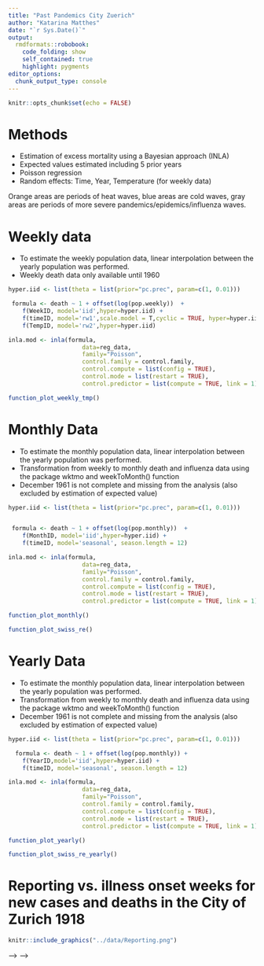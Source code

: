 ```yaml
---
title: "Past Pandemics City Zuerich"
author: "Katarina Matthes"
date: "`r Sys.Date()`"
output:
  rmdformats::robobook:
    code_folding: show
    self_contained: true
    highlight: pygments
editor_options: 
  chunk_output_type: console
---
```


```r
knitr::opts_chunk$set(echo = FALSE)
```

# Methods
* Estimation of excess mortality using a Bayesian approach (INLA)
* Expected values estimated including 5 prior years
* Poisson regression
* Random effects: Time, Year, Temperature (for weekly data)

Orange areas are periods of heat waves, blue areas are cold waves, gray areas are periods of more severe pandemics/epidemics/influenza waves.

# Weekly data

* To estimate the weekly population data, linear interpolation between the yearly population was performed.
* Weekly death data only available until 1960

```r

hyper.iid <- list(theta = list(prior="pc.prec", param=c(1, 0.01)))

 formula <- death ~ 1 + offset(log(pop.weekly))  +
    f(WeekID, model='iid',hyper=hyper.iid) +
    f(timeID, model='rw1',scale.model = T,cyclic = TRUE, hyper=hyper.iid) +
    f(TempID, model='rw2',hyper=hyper.iid)

inla.mod <- inla(formula,
                     data=reg_data,
                     family="Poisson",
                     control.family = control.family,
                     control.compute = list(config = TRUE),
                     control.mode = list(restart = TRUE),
                     control.predictor = list(compute = TRUE, link = 1))
```

```r
function_plot_weekly_tmp()
```

# Monthly Data

* To estimate the monthly population data, linear interpolation between the yearly population was performed.
* Transformation from weekly to monthly death and influenza data using the package wktmo and weekToMonth() function
* December 1961 is not complete and missing from the analysis (also excluded by estimation of expected value)


```r
hyper.iid <- list(theta = list(prior="pc.prec", param=c(1, 0.01)))


 formula <- death ~ 1 + offset(log(pop.monthly))  +
    f(MonthID, model='iid',hyper=hyper.iid) +
    f(timeID, model='seasonal', season.length = 12)

inla.mod <- inla(formula,
                     data=reg_data,
                     family="Poisson",
                     control.family = control.family,
                     control.compute = list(config = TRUE),
                     control.mode = list(restart = TRUE),
                     control.predictor = list(compute = TRUE, link = 1))
```


```r
function_plot_monthly()
```

```r
function_plot_swiss_re()
```

# Yearly Data

* To estimate the monthly population data, linear interpolation between the yearly population was performed.
* Transformation from weekly to monthly death and influenza data using the package wktmo and weekToMonth() function
* December 1961 is not complete and missing from the analysis (also excluded by estimation of expected value)

```r

hyper.iid <- list(theta = list(prior="pc.prec", param=c(1, 0.01)))

  formula <- death ~ 1 + offset(log(pop.monthly)) +
    f(YearID,model='iid',hyper=hyper.iid) +
    f(timeID, model='seasonal', season.length = 12)

inla.mod <- inla(formula,
                     data=reg_data,
                     family="Poisson",
                     control.family = control.family,
                     control.compute = list(config = TRUE),
                     control.mode = list(restart = TRUE),
                     control.predictor = list(compute = TRUE, link = 1))
```


```r
function_plot_yearly()
```


```r
function_plot_swiss_re_yearly()
```

# Reporting vs. illness onset weeks for new cases and deaths in the City of Zurich 1918 

```r
knitr::include_graphics("../data/Reporting.png")
```


<!-- ```{r, echo=FALSE, warning=FALSE, nmessage=FALSE} -->
<!-- opts <- options(knitr.kable.NA = "") -->
<!-- read_excel("../data/Reportingweeks.xlsx") %>% -->
<!--       kbl() %>% -->
<!--     kable_paper("hover", full_width = F) -->


<!-- ``` 

<!-- excelTable(reporting_weeks,columns=16) <!-- -->
<!-- excelTable(reporting_weeks,defaultColWidth = 16,showToolbar = TRUE)  --> <!-- -->
<!-- datatable(reporting_weeks, --> <!-- options = list( --> <!--     dom = 't', --> -->
<!-- <!--     scrollX = TRUE, --> <!--     fixedColumns = TRUE --> <!--   ) --> <!-- -->
<!-- excelTable(reporting_weeks,defaultColWidth = 16,showToolbar = TRUE)  --> -->
<!-- |Meldewoche|37 (08.09.1918-14.09.1918)|38 (15.09.1918-21.09.1918)|39 -->
<!-- (22.09.1918-28.09.1918)|40 (29.09.1918-05.10.1918)|41 (06.10.1918-12.10.1918)|42 -->
<!-- (13.10.1918-19.10.1918)|43 (20.10.1918-26.10.1918)|44 (27.10.1918-02.11.1918)|45 -->
<!-- (03.11.1918-09.11.1918)|46 (10.11.1918-16.11.1918)|48 (24.11.1918-30.11.1918)|49 -->
<!-- (01.12.1918-07.12.1918)|50 (08.12.1918-14.12.1918)|51 (15.12.1918-21.12.1918)|52 -->
<!-- (22.12.1918-28.12.1918)|1 (29.12.1918-04.01.1919)|14 (30.03.1919-05.04.1919)|15 -->
<!-- (06.04.1919-12.04.1919)| -->
<!-- |:----|:----|:----|:----|:----|:----|:----|:----|:----|:----|:----|:----|:----|:----|:----|:----|:----|:----|:----| -->
<!-- |Fälle Total in -->
<!-- Meldewoche|406|743|955|1953|3151|3673|4761|4294|2603|2167|1442|1068|979|987|373|432|168|88| -->
<!-- |Todesfälle Total in -->
<!-- Meldewoche|5|10|15|30|73|111|131|95|63|39|23|54|39|21|10|6|3|4| |(E)bis -->
<!-- 17.07.1918| |27| |53| | | | |1| | | | | | | | | | |(T)bis 17.07.1918| | | | | | -->
<!-- | | | | | | | | | | | | | |(E)18.07.1918-27.07.1918| |6| |42| | | | | | | | | | -->
<!-- | | | | | |(T)18.07.1918-27.07.1918| | | | | | | | | | | | | | | | | | | |(E) -->
<!-- 28.07.1918-03.08.1918| |4| |17| | | | | | | | | | | | | | | |(T) -->
<!-- 28.07.1918-03.08.1918| | | | | | | | | | | | | | | | | | | |(E) -->
<!-- 04.08.1918-10.08.1918| |9| |9| | | | | | | | | | | | | | | |(T) -->
<!-- 04.08.1918-10.08.1918| | | | | | | | | | | | | | | | | | | |(E) -->
<!-- 11.08.1918-17.08.1918|1|5| | | | | | | | | | | | | | | | | |(T) -->
<!-- 11.08.1918-17.08.1918| | | | | | | | | | | | | | | | | | | |(E) -->
<!-- 18.08.1918-24.08.1918|3|2|2| | | | | | | |1| | | | | | | | |(T) -->
<!-- 18.08.1918-24.08.1918| | | | | | | | | | | | | | | | | | | |(E) -->
<!-- 25.08.1918-31.08.1918|8|2|2| | |1| | | |5| | | | | | | | | |(T) -->
<!-- 25.08.1918-31.08.1918| | | | | | | | | | | | | | | | | | | |(E) -->
<!-- 01.09.1918-07.09.1918|186|12|7|17| | | | | | | | | | | | | | | |(T) -->
<!-- 01.09.1918-07.09.1918|2| | | | | | | | | | | | | | | | | | |(E) -->
<!-- 08.09.1918-14.09.1918|208|258|20|6| | | | | | | | | | | | | | | |(T) -->
<!-- 08.09.1918-14.09.1918|3|4| | | | | | | | | | | | | | | | | |(E) -->
<!-- 15.09.1918-21.09.1918| |418|395|43|3| | | |1| | | | | | | | | | |(T) -->
<!-- 15.09.1918-21.09.1918| |6|2| | | | | | | | | | | | | | | | |(E) -->
<!-- 22.09.1918-28.09.1918| | |529|699|47|8|2| |3|32|2| | | | | | | | |(T) -->
<!-- 22.09.1918-28.09.1918| | |13| | | | | | | | | | | | | | | | |(E) -->
<!-- 29.09.1918-05.10.1918| | | |1067|1369|17|19|9|15|29|2| |6| | | | | | |(T) -->
<!-- 29.09.1918-05.10.1918| | | |30|3| | | | | | | | | | | | | | |(E) -->
<!-- 06.10.1918-12.10.1918| | | | |1732|1974|528|275|131|312|2| |27| | | | | | |(T) -->
<!-- 06.10.1918-12.10.1918| | | | |70|3| | | | | | | | | | | | | |(E) -->
<!-- 13.10.1918-19.10.1918| | | | | |1673|3425|311|324|344|17|2|23|19| | | | | |(T) -->
<!-- 13.10.1918-19.10.1918| | | | | |108|8|2| | | | | | | | | | | |(E) -->
<!-- 20.10.1918-26.10.1918| | | | | | |787|3322|304|214|16|1|22|13| |3| | | |(T) -->
<!-- 20.10.1918-26.10.1918| | | | | | |123|13|2| | | | | | | | | | |(E) -->
<!-- 27.10.1918-02.11.1918| | | | | | | |377|1643|142|12|7|8|15|1|5| | | |(T) -->
<!-- 27.10.1918-02.11.1918| | | | | | | |80|7|3| | | | | | | | | |(E) -->
<!-- 03.11.1918-09.11.1918| | | | | | | | |181|835|15|5|3|7| |3| | | |(T) -->
<!-- 03.11.1918-09.11.1918| | | | | | | | |54|8| | | | | | | | | |(E) -->
<!-- 10.11.1918-16.11.1918| | | | | | | | | |254|33| |3|8| |7| | | |(T) -->
<!-- 10.11.1918-16.11.1918| | | | | | | | | |28| | | | | | | | | |(E) -->
<!-- 17.11.1918-23.11.1918| | | | | | | | | | |757|13|9|15|4|7| | | |(T) -->
<!-- 17.11.1918-23.11.1918| | | | | | | | | | |2| | | | | | | | |(E) -->
<!-- 24.11.1918-30.11.1918| | | | | | | | | | |585|742|12|84|4|30| | | |(T) -->
<!-- 24.11.1918-30.11.1918| | | | | | | | | | |21|8| | | | | | | |(E) -->
<!-- 01.12.1918-07.12.1918| | | | | | | | | | | |298|742|55|12|54| | | |(T) -->
<!-- 01.12.1918-07.12.1918| | | | | | | | | | | |46|4| | | | | | |(E) -->
<!-- 08.12.1918-14.12.1918| | | | | | | | | | | | |124|664|17|44| | | |(T) -->
<!-- 08.12.1918-14.12.1918| | | | | | | | | | | | |35|3|1| | | | |(E) -->
<!-- 15.12.1918-21.12.1918| | | | | | | | | | | | | |107|288|33| | | |(T) -->
<!-- 15.12.1918-21.12.1918| | | | | | | | | | | | | |18|1|1| | | |(E) -->
<!-- 22.12.1918-28.12.1918| | | | | | | | | | | | | | |47|219| | | |(T) -->
<!-- 22.12.1918-28.12.1918| | | | | | | | | | | | | | |8| | | | |(E) -->
<!-- 29.12.1918-04.01.1919| | | | | | | | | | | | | | | |27| | | |(T) -->
<!-- 29.12.1918-04.01.1919| | | | | | | | | | | | | | | |5| | | |(E) -->
<!-- 02.03.1919-08.03.1919| | | | | | | | | | | | | | | | |1|1| |(T) -->
<!-- 02.03.1919-08.03.1919| | | | | | | | | | | | | | | | | | | |(E) -->
<!-- 09.03.1919-15.03.1919| | | | | | | | | | | | | | | | | |1| |(T) -->
<!-- 09.03.1919-15.03.1919| | | | | | | | | | | | | | | | | | | |(E) -->
<!-- 16.03.1919-22.03.1919| | | | | | | | | | | | | | | | |9|2| |(T) -->
<!-- 16.03.1919-22.03.1919| | | | | | | | | | | | | | | | | | | |(E) -->
<!-- 23.03.1919-29.03.1919| | | | | | | | | | | | | | | | |131|3| |(T) -->
<!-- 23.03.1919-29.03.1919| | | | | | | | | | | | | | | | |1| | |(E) -->
<!-- 30.03.1919-05.04.1919| | | | | | | | | | | | | | | | |27|64| |(T) -->
<!-- 30.03.1919-05.04.1919| | | | | | | | | | | | | | | | |2|1| |(E) -->
<!-- 06.04.1919-12.04.1919| | | | | | | | | | | | | | | | | |17| |(T) -->
<!-- 06.04.1919-12.04.1919| | | | | | | | | | | | | | | | | |3| -->
<!-- Births per marriage were calculated with the number of births 39 weeks
after the marriage. Am not quite sure if this makes sense. But a direct
comparison makes even less sense to me. Because first fewer marriages and then
fewer births (9 months later at the earliest). -->
<!-- ```{r, echo=FALSE, warning=FALSE, fig.height =18 , fig.width =
18,message=FALSE} --> <!-- function_plot_birth() --> <!-- ``` -->
<!-- # Data Swiss-re 1918-1930 --> <!-- The absence is displayed in relation to
the number of working days. Absence because of other reasons = Absence total -
Illness. --> <!-- <br /> --> <!-- <br /> --> <!-- The peaks in "absences for
other reasons" reflect the August vacation season. "Absences for other reasons"
in August 1918 high for women, as in the following years. For men, highest in
July, but also increased the months before -> reason: military absence. But why
highest in July? --> <!-- <br /> --> <!-- <br /> --> <!-- From 1926, seasonal
absenteeism increases in summer -> change in labor protection law? Absences due
to illness also increase among women from 1926 onward. A high level of
absenteeism among women can be seen particularly in the winter of 1927(Reasons?
Since it is not that high for men). --> <!-- <br /> --> <!-- <br /> --> <!-- In
the influenza winter of 1928/1929, an increase in absences due to illness can be
seen in both sexes.  -->
<!-- ```{r, echo=FALSE, warning=FALSE, fig.height =18 , fig.width =
18,message=FALSE} --> <!-- function_plot_swiss_re() --> <!-- ``` -->
